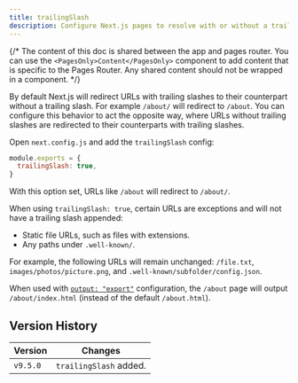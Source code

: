 ```yaml
---
title: trailingSlash
description: Configure Next.js pages to resolve with or without a trailing slash.
---
```


{/* The content of this doc is shared between the app and pages router. You can use the `<PagesOnly>Content</PagesOnly>` component to add content that is specific to the Pages Router. Any shared content should not be wrapped in a component. */}

By default Next.js will redirect URLs with trailing slashes to their counterpart without a trailing slash. For example `/about/` will redirect to `/about`. You can configure this behavior to act the opposite way, where URLs without trailing slashes are redirected to their counterparts with trailing slashes.

Open `next.config.js` and add the `trailingSlash` config:

```js filename="next.config.js"
module.exports = {
  trailingSlash: true,
}
```

With this option set, URLs like `/about` will redirect to `/about/`.

When using `trailingSlash: true`, certain URLs are exceptions and will not have a trailing slash appended:

- Static file URLs, such as files with extensions.
- Any paths under `.well-known/`.

For example, the following URLs will remain unchanged: `/file.txt`, `images/photos/picture.png`, and `.well-known/subfolder/config.json`.

When used with [`output: "export"`](/docs/app/guides/static-exports) configuration, the `/about` page will output `/about/index.html` (instead of the default `/about.html`).

## Version History

| Version  | Changes                |
| -------- | ---------------------- |
| `v9.5.0` | `trailingSlash` added. |
